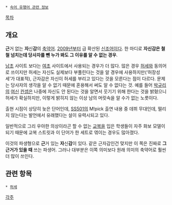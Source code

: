  * [[속어 유행어 관련 정보]]

[[목차]]

== 개요 ==
'''근'''거 없는 '''자'''신'''감'''의 [[축약어]]. [[2009년]]부터 급 확산된 [[신조어]]이다. 한 마디로 '''자신감은 철철 넘치는데 당사자를 뺀 누가 봐도 그 이유를 알 수 없는 경우'''. 

[[남초]] 사이트 보다는 [[여초]] 사이트에서 사용되는 경우가 더 많다. 많은 경우 [[허세]]와 동의어로 쓰이지만 허세는 자신도 실제보다 부풀린다는 것을 알 경우에 사용하지만(‘허장성세’가 대표적), 근자감은 자신이 허세를 부리고 있다는 것을 모른다는 점이 다르다. 문제는 당사자의 생각을 알 수 없기 때문에 혼용해서 써도 알 수 없다는 것. 예를 들어 [[박규리]]의 [[여신]] [[컨셉]]은 나중에 자신도 안 된다는 것을 알면서 웃기기 위해 한다는 것을 밝혔으니 허세가 확실하지만, 이렇게 밝히지 않는 이상 남의 머릿속을 알 수가 없는 노릇이다.

출현 시점이 상당히 늦은 단어인데, [[SS501]]의 M!pick 출연 내용 중 데뷔 무대인데, 떨리지 않는다는 발언에서 유래했다는 설이 유력시되고 있다.

일반적으로 그리 우아한 의상이라곤 할 수 없는 [[교복]]을 입은 학생들이 자주 화보 모델이 되기 때문에 교복 스트릿과 이 단어가 한 세트로 엮이는 경우도 많아졌다.

이것의 파생형으로 '''근'''거 있는 '''자'''신'''감'''이 있다. 같은 근자감인건 맞지만 이 쪽은 진짜로 '''그 근거가 있을 때''' 쓰는 파생어. 그러나 대부분은 이쪽 의미보다 원래 의미의 축약어로 훨씬 더 많이 쓰인다.

== 관련 항목 ==
 * [[허세]]

[[각주]]
